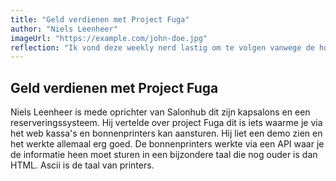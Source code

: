 ```yaml
---
title: "Geld verdienen met Project Fuga"
author: "Niels Leenheer"
imageUrl: "https://example.com/john-doe.jpg"
reflection: "Ik vond deze weekly nerd lastig om te volgen vanwege de hoeveelheid techniek maar wel interessant ik weet alleen niet of ik dit verder kan gebruiken in de minor"
---
```


## Geld verdienen met Project Fuga

Niels Leenheer is mede oprichter van Salonhub dit zijn kapsalons en een reserveringssysteem. Hij vertelde over project Fuga dit is iets waarme je via het web kassa's en bonnenprinters kan aansturen.
Hij liet een demo zien en het werkte allemaal erg goed. De bonnenprinters werkte via een API waar je de informatie heen moet sturen in een bijzondere taal die nog ouder is dan HTML.
Ascii is de taal van printers.
